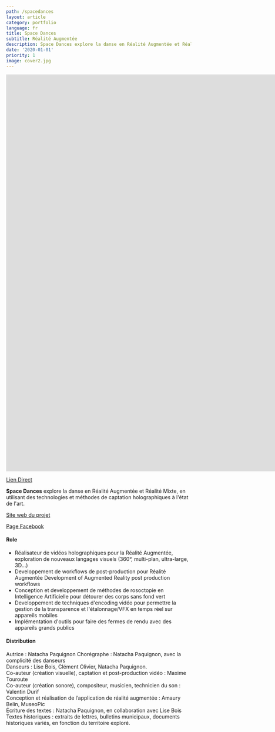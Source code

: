```yaml
---
path: /spacedances
layout: article
category: portfolio
language: fr
title: Space Dances
subtitle: Réalité Augmentée
description: Space Dances explore la danse en Réalité Augmentée et Réalité Mixte, en utilisant des technologies et méthodes de captation holographiques à l'état de l'art.
date: '2020-01-01'
priority: 1
image: cover2.jpg
---
```


<iframe
  src="https://player.vimeo.com/video/388504943"
  frameborder="0"
  allowfullscreen
  width="1920"
  height="1080"
></iframe>

[Lien Direct](//vimeo.com/388504943)

**Space Dances** explore la danse en Réalité Augmentée et Réalité Mixte, en utilisant des technologies et méthodes de captation holographiques à l'état de l'art.

[Site web du projet](//natachapaquignon.com)

[Page Facebook](//www.facebook.com/SpaceDances/)

#### Role

- Réalisateur de vidéos holographiques pour la Réalité Augmentée, exploration de nouveaux langages visuels (360°, multi-plan, ultra-large, 3D...)
- Developpement de workflows de post-production pour Réalité Augmentée
  Development of Augmented Reality post production workflows
- Conception et developpement de méthodes de rosoctopie en Intelligence Artificielle pour détourer des corps sans fond vert
- Developpement de techniques d'encoding vidéo pour permettre la gestion de la transparence et l'étalonnage/VFX en temps réel sur appareils mobiles
- Implémentation d'outils pour faire des fermes de rendu avec des appareils grands publics

#### Distribution

Autrice : Natacha Paquignon
Chorégraphe : Natacha Paquignon, avec la complicité des danseurs  
Danseurs : Lise Bois, Clément Olivier, Natacha Paquignon.  
Co-auteur (création visuelle), captation et post-production vidéo : Maxime Touroute  
Co-auteur (création sonore), compositeur, musicien, technicien du son : Valentin Durif  
Conception et réalisation de l’application de réalité augmentée : Amaury Belin, MuseoPic  
Écriture des textes : Natacha Paquignon, en collaboration avec Lise Bois  
Textes historiques : extraits de lettres, bulletins municipaux, documents historiques variés, en fonction du
territoire exploré.
